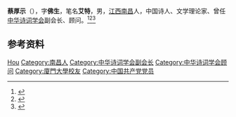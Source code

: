 {{Otheruses|other=艾特的其他含义|艾特}}

'''蔡厚示'''（{{bd|1928年|5月|2019年|2月22日|catIdx=Cai}}），字'''佛生'''，笔名'''艾特'''，男，[[江西|江西]][[南昌|南昌]]人，中国诗人、文学理论家、曾任[[中华诗词学会|中华诗词学会]]副会长、顾问。<ref>{{Cite book|title=当代诗词家大辞典|author=丁永淮主编; 黄才钦, 熊文祥, 吴健中等副主编|publisher=华中师范大学出版社|year=1996|isbn=|location=武汉|pages=}}</ref><ref>{{Cite book|title=宋词大辞典|author=张高宽, 王玉哲, 王连生等主编|publisher=辽宁人民出版社|year=1990|isbn=|location=沈阳|pages=}}</ref><ref>{{Cite book|title=中国当代文艺名人辞典|author=谷向阳, 王庆新主编|publisher=学苑出版社|year=1994|isbn=|location=北京|pages=}}</ref>

== 参考资料 ==
{{reflist}}

{{中国人物小作品}}
{{Navboxes
| title  = 蔡厚示在[[中华诗词学会|中华诗词学会]]的职务
| list1  =
{{中华诗词学会第一届理事会}}
{{中华诗词学会第二届理事会}}
{{中华诗词学会第三届理事会}}
{{中华诗词学会第四届理事会}}
}}

{{Authority control}}
{{DEFAULTSORT:Cai蔡}}
[[Category:蔡姓|Hou]]
[[Category:南昌人|Category:南昌人]]
[[Category:中华诗词学会副会长|Category:中华诗词学会副会长]]
[[Category:中华诗词学会顾问|Category:中华诗词学会顾问]]
[[Category:廈門大學校友|Category:廈門大學校友]]
[[Category:中国共产党党员|Category:中国共产党党员]]
